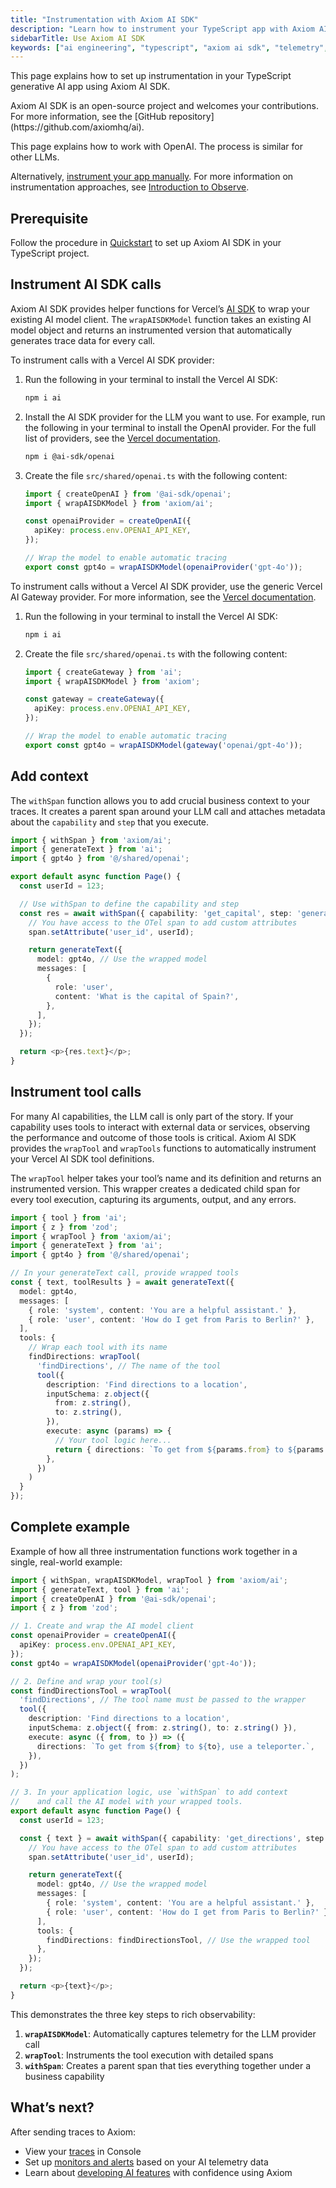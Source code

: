 ```yaml
---
title: "Instrumentation with Axiom AI SDK"
description: "Learn how to instrument your TypeScript app with Axiom AI SDK for AI telemetry capture."
sidebarTitle: Use Axiom AI SDK
keywords: ["ai engineering", "typescript", "axiom ai sdk", "telemetry", "withspan", "opentelemetry"]
---
```



This page explains how to set up instrumentation in your TypeScript generative AI app using Axiom AI SDK.

<Info>
Axiom AI SDK is an open-source project and welcomes your contributions. For more information, see the [GitHub repository](https://github.com/axiomhq/ai).

This page explains how to work with OpenAI. The process is similar for other LLMs.
</Info>

Alternatively, [instrument your app manually](/ai-engineering/observe/manual-instrumentation). For more information on instrumentation approaches, see [Introduction to Observe](/ai-engineering/observe).

## Prerequisite

Follow the procedure in [Quickstart](/ai-engineering/quickstart) to set up Axiom AI SDK in your TypeScript project.

## Instrument AI SDK calls

Axiom AI SDK provides helper functions for Vercel’s [AI SDK](https://ai-sdk.dev/docs) to wrap your existing AI model client. The `wrapAISDKModel` function takes an existing AI model object and returns an instrumented version that automatically generates trace data for every call.

<Tabs>
<Tab title="SDK provider">

To instrument calls with a Vercel AI SDK provider:

1. Run the following in your terminal to install the Vercel AI SDK:

    ```sh
    npm i ai
    ```

1. Install the AI SDK provider for the LLM you want to use. For example, run the following in your terminal to install the OpenAI provider. For the full list of providers, see the [Vercel documentation](https://ai-sdk.dev/providers/ai-sdk-providers).

    ```sh
    npm i @ai-sdk/openai
    ```

1. Create the file `src/shared/openai.ts` with the following content:

    ```ts /src/shared/openai.ts
    import { createOpenAI } from '@ai-sdk/openai';
    import { wrapAISDKModel } from 'axiom/ai';

    const openaiProvider = createOpenAI({
      apiKey: process.env.OPENAI_API_KEY,
    });

    // Wrap the model to enable automatic tracing
    export const gpt4o = wrapAISDKModel(openaiProvider('gpt-4o'));
    ```

</Tab>
<Tab title="Gateway provider">

To instrument calls without a Vercel AI SDK provider, use the generic Vercel AI Gateway provider. For more information, see the [Vercel documentation](https://ai-sdk.dev/providers/ai-sdk-providers/ai-gateway).

1. Run the following in your terminal to install the Vercel AI SDK:

    ```sh
    npm i ai
    ```

1. Create the file `src/shared/openai.ts` with the following content:

    ```ts /src/shared/openai.ts
    import { createGateway } from 'ai';
    import { wrapAISDKModel } from 'axiom';

    const gateway = createGateway({
      apiKey: process.env.OPENAI_API_KEY,
    });

    // Wrap the model to enable automatic tracing
    export const gpt4o = wrapAISDKModel(gateway('openai/gpt-4o'));
    ```

</Tab>
</Tabs>

## Add context

The `withSpan` function allows you to add crucial business context to your traces. It creates a parent span around your LLM call and attaches metadata about the `capability` and `step` that you execute.

```typescript /src/app/page.tsx
import { withSpan } from 'axiom/ai';
import { generateText } from 'ai';
import { gpt4o } from '@/shared/openai';

export default async function Page() {
  const userId = 123;

  // Use withSpan to define the capability and step
  const res = await withSpan({ capability: 'get_capital', step: 'generate_answer' }, (span) => {
    // You have access to the OTel span to add custom attributes
    span.setAttribute('user_id', userId);

    return generateText({
      model: gpt4o, // Use the wrapped model
      messages: [
        {
          role: 'user',
          content: 'What is the capital of Spain?',
        },
      ],
    });
  });

  return <p>{res.text}</p>;
}
```

## Instrument tool calls

For many AI capabilities, the LLM call is only part of the story. If your capability uses tools to interact with external data or services, observing the performance and outcome of those tools is critical. Axiom AI SDK provides the `wrapTool` and `wrapTools` functions to automatically instrument your Vercel AI SDK tool definitions.

The `wrapTool` helper takes your tool’s name and its definition and returns an instrumented version. This wrapper creates a dedicated child span for every tool execution, capturing its arguments, output, and any errors.

```typescript /src/app/generate-text/page.tsx
import { tool } from 'ai';
import { z } from 'zod';
import { wrapTool } from 'axiom/ai';
import { generateText } from 'ai';
import { gpt4o } from '@/shared/openai';

// In your generateText call, provide wrapped tools
const { text, toolResults } = await generateText({
  model: gpt4o,
  messages: [
    { role: 'system', content: 'You are a helpful assistant.' },
    { role: 'user', content: 'How do I get from Paris to Berlin?' },
  ],
  tools: {
    // Wrap each tool with its name
    findDirections: wrapTool(
      'findDirections', // The name of the tool
      tool({
        description: 'Find directions to a location',
        inputSchema: z.object({
          from: z.string(),
          to: z.string(),
        }),
        execute: async (params) => {
          // Your tool logic here...
          return { directions: `To get from ${params.from} to ${params.to}, use a teleporter.` };
        },
      })
    )
  }
});
```

## Complete example

Example of how all three instrumentation functions work together in a single, real-world example:

```typescript /src/app/page.tsx expandable
import { withSpan, wrapAISDKModel, wrapTool } from 'axiom/ai';
import { generateText, tool } from 'ai';
import { createOpenAI } from '@ai-sdk/openai';
import { z } from 'zod';

// 1. Create and wrap the AI model client
const openaiProvider = createOpenAI({
  apiKey: process.env.OPENAI_API_KEY,
});
const gpt4o = wrapAISDKModel(openaiProvider('gpt-4o'));

// 2. Define and wrap your tool(s)
const findDirectionsTool = wrapTool(
  'findDirections', // The tool name must be passed to the wrapper
  tool({
    description: 'Find directions to a location',
    inputSchema: z.object({ from: z.string(), to: z.string() }),
    execute: async ({ from, to }) => ({
      directions: `To get from ${from} to ${to}, use a teleporter.`,
    }),
  })
);

// 3. In your application logic, use `withSpan` to add context
//    and call the AI model with your wrapped tools.
export default async function Page() {
  const userId = 123;

  const { text } = await withSpan({ capability: 'get_directions', step: 'generate_ai_response' }, async (span) => {
    // You have access to the OTel span to add custom attributes
    span.setAttribute('user_id', userId);

    return generateText({
      model: gpt4o, // Use the wrapped model
      messages: [
        { role: 'system', content: 'You are a helpful assistant.' },
        { role: 'user', content: 'How do I get from Paris to Berlin?' },
      ],
      tools: {
        findDirections: findDirectionsTool, // Use the wrapped tool
      },
    });
  });

  return <p>{text}</p>;
}
```

This demonstrates the three key steps to rich observability:

1. **`wrapAISDKModel`**: Automatically captures telemetry for the LLM provider call
1. **`wrapTool`**: Instruments the tool execution with detailed spans
1. **`withSpan`**: Creates a parent span that ties everything together under a business capability

## What’s next?

After sending traces to Axiom:

- View your [traces](/query-data/traces) in Console
- Set up [monitors and alerts](/monitor-data/monitors) based on your AI telemetry data
- Learn about [developing AI features](/ai-engineering/create) with confidence using Axiom
